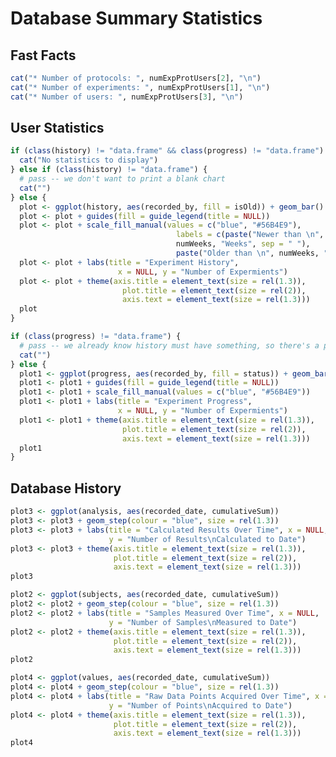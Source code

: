 Database Summary Statistics
========================================================

## Fast Facts
```r
cat("* Number of protocols: ", numExpProtUsers[2], "\n")
cat("* Number of experiments: ", numExpProtUsers[1], "\n")
cat("* Number of users: ", numExpProtUsers[3], "\n")
```

## User Statistics
```r
if (class(history) != "data.frame" && class(progress) != "data.frame") {
  cat("No statistics to display")
} else if (class(history) != "data.frame") {
  # pass -- we don't want to print a blank chart
  cat("")
} else {
  plot <- ggplot(history, aes(recorded_by, fill = isOld)) + geom_bar()
  plot <- plot + guides(fill = guide_legend(title = NULL))
  plot <- plot + scale_fill_manual(values = c("blue", "#56B4E9"), 
                                     labels = c(paste("Newer than \n", 
                                     numWeeks, "Weeks", sep = " "),
                                     paste("Older than \n", numWeeks, "Weeks", sep = " ")))
  plot <- plot + labs(title = "Experiment History", 
                        x = NULL, y = "Number of Expermients")
  plot <- plot + theme(axis.title = element_text(size = rel(1.3)), 
                         plot.title = element_text(size = rel(2)),
                         axis.text = element_text(size = rel(1.3)))
  plot
}
```


```r
if (class(progress) != "data.frame") {
  # pass -- we already know history must have something, so there's a plot above
  cat("")
} else {
  plot1 <- ggplot(progress, aes(recorded_by, fill = status)) + geom_bar()
  plot1 <- plot1 + guides(fill = guide_legend(title = NULL))
  plot1 <- plot1 + scale_fill_manual(values = c("blue", "#56B4E9"))
  plot1 <- plot1 + labs(title = "Experiment Progress", 
                        x = NULL, y = "Number of Expermients")
  plot1 <- plot1 + theme(axis.title = element_text(size = rel(1.3)), 
                         plot.title = element_text(size = rel(2)),
                         axis.text = element_text(size = rel(1.3)))
  plot1
}
```

## Database History

```r
plot3 <- ggplot(analysis, aes(recorded_date, cumulativeSum)) 
plot3 <- plot3 + geom_step(colour = "blue", size = rel(1.3))
plot3 <- plot3 + labs(title = "Calculated Results Over Time", x = NULL, 
                      y = "Number of Results\nCalculated to Date")
plot3 <- plot3 + theme(axis.title = element_text(size = rel(1.3)), 
                       plot.title = element_text(size = rel(2)),
                       axis.text = element_text(size = rel(1.3)))
plot3
```

```r
plot2 <- ggplot(subjects, aes(recorded_date, cumulativeSum)) 
plot2 <- plot2 + geom_step(colour = "blue", size = rel(1.3))
plot2 <- plot2 + labs(title = "Samples Measured Over Time", x = NULL, 
                      y = "Number of Samples\nMeasured to Date")
plot2 <- plot2 + theme(axis.title = element_text(size = rel(1.3)), 
                       plot.title = element_text(size = rel(2)),
                       axis.text = element_text(size = rel(1.3)))
plot2
```

```r
plot4 <- ggplot(values, aes(recorded_date, cumulativeSum)) 
plot4 <- plot4 + geom_step(colour = "blue", size = rel(1.3))
plot4 <- plot4 + labs(title = "Raw Data Points Acquired Over Time", x = NULL, 
                      y = "Number of Points\nAcquired to Date")
plot4 <- plot4 + theme(axis.title = element_text(size = rel(1.3)), 
                       plot.title = element_text(size = rel(2)),
                       axis.text = element_text(size = rel(1.3)))
plot4
```
